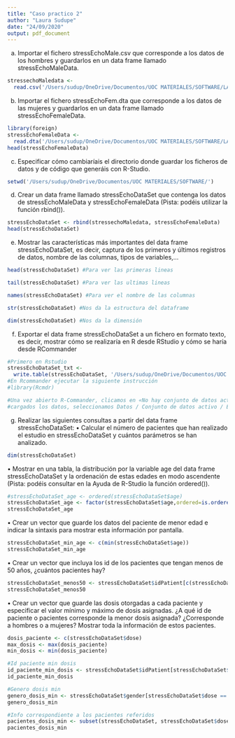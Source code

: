 ```yaml
---
title: "Caso practico 2"
author: "Laura Sudupe"
date: "24/09/2020"
output: pdf_document
---
```

a) Importar el fichero stressEchoMale.csv que corresponde a los datos de los
hombres y guardarlos en un data frame llamado stressEchoMaleData. 

```r
stressechoMaledata <- 
  read.csv('/Users/sudup/OneDrive/Documentos/UOC MATERIALES/SOFTWARE/LAB1_datos/SAD_LAB1_datos/stressEchoMale.csv',header=TRUE)
```

b) Importar el fichero stressEchoFem.dta que corresponde a los datos de las mujeres y guardarlos en un data frame llamado stressEchoFemaleData. 

```r
library(foreign)
stressEchoFemaleData <- 
  read.dta('/Users/sudup/OneDrive/Documentos/UOC MATERIALES/SOFTWARE/LAB1_datos/SAD_LAB1_datos/stressEchoFem.dta')
head(stressEchoFemaleData)
```

c) Especificar cómo cambiaríais el directorio donde guardar los ficheros de datos y
de código que generáis con R-Studio.

```r
setwd('/Users/sudup/OneDrive/Documentos/UOC MATERIALES/SOFTWARE/')
```

d) Crear un data frame llamado stressEchoDataSet que contenga los datos de stressEchoMaleData y stressEchoFemaleData (Pista: podéis utilizar la función
rbind()).

```r
stressEchoDataSet <- rbind(stressechoMaledata, stressEchoFemaleData)
head(stressEchoDataSet)
```

e) Mostrar las características más importantes del data frame stressEchoDataSet, es
decir, captura de los primeros y últimos registros de datos, nombre de las
columnas, tipos de variables,…

```r
head(stressEchoDataSet) #Para ver las primeras lineas
```

```r
tail(stressEchoDataSet) #Para ver las ultimas lineas
```

```r
names(stressEchoDataSet) #Para ver el nombre de las columnas
```

```r
str(stressEchoDataSet) #Nos da la estructura del dataframe
```

```r
dim(stressEchoDataSet) #Nos da la dimensión
```

f) Exportar el data frame stressEchoDataSet a un fichero en formato texto, es decir, mostrar cómo se realizaría en R desde RStudio y cómo se haría desde RCommander

```r
#Primero en Rstudio
stressEchoDataSet_txt <-
  write.table(stressEchoDataSet, '/Users/sudup/OneDrive/Documentos/UOC MATERIALES/SOFTWARE/LAB1_datos/SAD_LAB1_datos/stressEchoDataSet.txt', sep=' ' )
#En Rcommander ejecutar la siguiente instrucción 
#library(Rcmdr)

#Una vez abierto R-Commander, clicamos en «No hay conjunto de datos activo» y seleccionamos stressEchoDataset. Así, una vez
#cargados los datos, seleccionamos Datos / Conjunto de datos activo / Exportar conjunto de datos activo. 
```

g) Realizar las siguientes consultas a partir del data frame stressEchoDataSet:
• Calcular el número de pacientes que han realizado el estudio en stressEchoDataSet y cuántos parámetros se han analizado.

```r
dim(stressEchoDataSet)
```

• Mostrar en una tabla, la distribución por la variable age del data frame stressEchoDataSet y la ordenación de estas edades en modo ascendente (Pista:
podéis consultar en la Ayuda de R-Studio la función ordered()).

```r
#stressEchoDataSet_age <- ordered(stressEchoDataSet$age)
stressEchoDataSet_age <- factor(stressEchoDataSet$age,ordered=is.ordered(stressEchoDataSet$age))
stressEchoDataSet_age
```

• Crear un vector que guarde los datos del paciente de menor edad e indicar la sintaxis para mostrar esta información por pantalla.

```r
stressEchoDataSet_min_age <- c(min(stressEchoDataSet$age))
stressEchoDataSet_min_age
```


• Crear un vector que incluya los id de los pacientes que tengan menos de 50 años, ¿cuántos pacientes hay?

```r
stressEchoDataSet_menos50 <- stressEchoDataSet$idPatient[c(stressEchoDataSet$age < 50)]
stressEchoDataSet_menos50
```

• Crear un vector que guarde las dosis otorgadas a cada paciente y especificar el valor mínimo y máximo de dosis asignadas. ¿A qué id de paciente o pacientes corresponde la menor dosis asignada? ¿Corresponde a hombres o a mujeres? Mostrar toda la información de estos pacientes.

```r
dosis_paciente <- c(stressEchoDataSet$dose)
max_dosis <- max(dosis_paciente)
min_dosis <- min(dosis_paciente)

#Id paciente min dosis
id_paciente_min_dosis <- stressEchoDataSet$idPatient[stressEchoDataSet$dose== min_dosis]
id_paciente_min_dosis

#Genero dosis min
genero_dosis_min <- stressEchoDataSet$gender[stressEchoDataSet$dose == min_dosis]
genero_dosis_min

#Info correspondiente a los pacientes referidos
pacientes_dosis_min <- subset(stressEchoDataSet, stressEchoDataSet$dose == min_dosis)
pacientes_dosis_min

```





